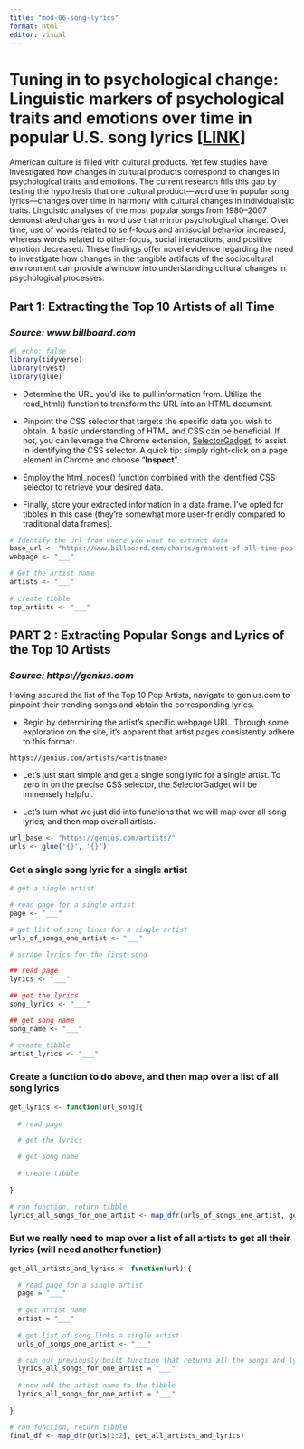 ```yaml
---
title: "mod-06-song-lyrics"
format: html
editor: visual
---
```


# **Tuning in to psychological change: Linguistic markers of psychological traits and emotions over time in popular U.S. song lyrics \[[LINK](https://psycnet.apa.org/record/2011-05681-001)\]**

American culture is filled with cultural products. Yet few studies have investigated how changes in cultural products correspond to changes in psychological traits and emotions. The current research fills this gap by testing the hypothesis that one cultural product---word use in popular song lyrics---changes over time in harmony with cultural changes in individualistic traits. Linguistic analyses of the most popular songs from 1980--2007 demonstrated changes in word use that mirror psychological change. Over time, use of words related to self-focus and antisocial behavior increased, whereas words related to other-focus, social interactions, and positive emotion decreased. These findings offer novel evidence regarding the need to investigate how changes in the tangible artifacts of the sociocultural environment can provide a window into understanding cultural changes in psychological processes.

## Part 1: Extracting the Top 10 Artists of all Time

### *Source: www.billboard.com*

```r
#| echo: false
library(tidyverse)
library(rvest)
library(glue)
```

-   Determine the URL you'd like to pull information from. Utilize the read_html() function to transform the URL into an HTML document.

-   Pinpoint the CSS selector that targets the specific data you wish to obtain. A basic understanding of HTML and CSS can be beneficial. If not, you can leverage the Chrome extension, [SelectorGadget](https://chrome.google.com/webstore/detail/selectorgadget/mhjhnkcfbdhnjickkkdbjoemdmbfginb), to assist in identifying the CSS selector. A quick tip: simply right-click on a page element in Chrome and choose "**Inspect**".

-   Employ the html_nodes() function combined with the identified CSS selector to retrieve your desired data.

-   Finally, store your extracted information in a data frame. I've opted for tibbles in this case (they're somewhat more user-friendly compared to traditional data frames).

```r
# Identify the url from where you want to extract data
base_url <- "https://www.billboard.com/charts/greatest-of-all-time-pop-songs-artists"
webpage <- "___"

# Get the artist name
artists <- "___"
  
# create tibble
top_artists <- "___"

```

## **PART 2 : Extracting Popular Songs and Lyrics of the Top 10 Artists**

### *Source: https://genius.com*

Having secured the list of the Top 10 Pop Artists, navigate to genius.com to pinpoint their trending songs and obtain the corresponding lyrics.

-   Begin by determining the artist's specific webpage URL. Through some exploration on the site, it's apparent that artist pages consistently adhere to this format:

`https://genius.com/artists/<artistname>`

-   Let's just start simple and get a single song lyric for a single artist. To zero in on the precise CSS selector, the SelectorGadget will be immensely helpful.

-   Let's turn what we just did into functions that we will map over all song lyrics, and then map over all artists.

```r

url_base <- "https://genius.com/artists/"
urls <- glue('{}', '{}')

```

### Get a single song lyric for a single artist

```r

# get a single artist

# read page for a single artist
page <- "___"

# get list of song links for a single artist
urls_of_songs_one_artist <- "___"

# scrape lyrics for the first song

## read page
lyrics <- "___"

## get the lyrics
song_lyrics <- "___"

## get song name
song_name <- "___"

# create tibble
artist_lyrics <- "___"

```

### Create a function to do above, and then map over a list of all song lyrics

```r

get_lyrics <- function(url_song){
  
  # read page

  # get the lyrics

  # get song name
  
  # create tibble
  
}

# run function, return tibble
lyrics_all_songs_for_one_artist <- map_dfr(urls_of_songs_one_artist, get_lyrics)


```

### But we really need to map over a list of all artists to get all their lyrics (will need another function)

```r

get_all_artists_and_lyrics <- function(url) {

  # read page for a single artist
  page = "___"
  
  # get artist name
  artist = "___"
  
  # get list of song links a single artist
  urls_of_songs_one_artist <- "___"

  # run our previously built function that returns all the songs and lyrics
  lyrics_all_songs_for_one_artist = "___"
  
  # now add the artist name to the tibble
  lyrics_all_songs_for_one_artist = "___"
  
}

# run function, return tibble
final_df <- map_dfr(urls[1:2], get_all_artists_and_lyrics)


```

